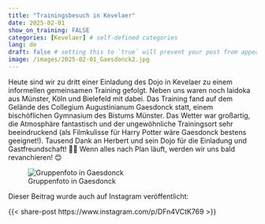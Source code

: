 ---
title: "Trainingsbesuch in Kevelaer"
date: 2025-02-01
show_on_training: FALSE
categories: [Kevelaer] # self-defined categories
lang: de
draft: false # setting this to `true` will prevent your post from appearing on your listing page until you're ready!
image: /images/2025-02-01_Gaesdonck2.jpg
---

Heute sind wir zu dritt einer Einladung des Dojo in Kevelaer zu einem informellen gemeinsamen Training gefolgt. Neben uns waren noch Iaidoka aus Münster, Köln und Bielefeld mit dabei. Das Training fand auf dem Gelände des Collegium Augustinianum Gaesdonck statt, einem bischöflichen Gymnasium des Bistums Münster. Das Wetter war großartig, die Atmosphäre fantastisch und der ungewöhnliche Trainingsort sehr beeindruckend (als Filmkulisse für Harry Potter wäre Gaesdonck bestens geeignet!). Tausend Dank an Herbert und sein Dojo für die Einladung und Gastfreundschaft! 🙇‍♂️ Wenn alles nach Plan läuft, werden wir uns bald revanchieren! 😊

![Gruppenfoto in Gaesdonck](/images/2025-02-01_Gaesdonck2.jpg)

Dieser Beitrag wurde auch auf Instagram veröffentlicht:


{{< share-post https://www.instagram.com/p/DFn4VCtK769 >}}